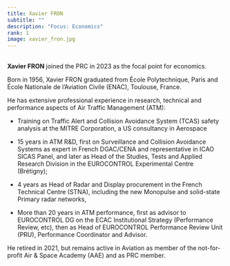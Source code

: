 ```yaml
---
title: Xavier FRON
subtitle: ""
description: "Focus: Economics"
rank: 1
image: xavier_fron.jpg
---
```


<br>
**Xavier FRON** joined the PRC in 2023 as the focal point for economics.

Born in 1956, Xavier FRON graduated from École Polytechnique, Paris and École Nationale de l’Aviation Civile (ENAC), Toulouse, France.
 
He has extensive professional experience in research, technical and performance aspects of Air Traffic Management (ATM): 

*	Training on Traffic Alert and Collision Avoidance System (TCAS) safety analysis at the MITRE Corporation, a US consultancy in Aerospace

*	15 years in ATM R&D, first on Surveillance and Collision Avoidance Systems as expert in French DGAC/CENA and representative in ICAO SICAS Panel, and later as Head of the Studies, Tests and Applied Research Division in the EUROCONTROL Experimental Centre (Brétigny);

*	4 years as Head of Radar and Display procurement in the French Technical Centre (STNA), including the new Monopulse and solid-state Primary radar networks, 

*	More than 20 years in ATM performance, first as advisor to EUROCONTROL DG on the ECAC Institutional Strategy (Performance Review, etc), then as Head of EUROCONTROL Performance Review Unit (PRU), Performance Coordinator and Advisor. 

He retired in 2021, but remains active in Aviation as member of the not-for-profit Air & Space Academy (AAE) and as PRC member. 